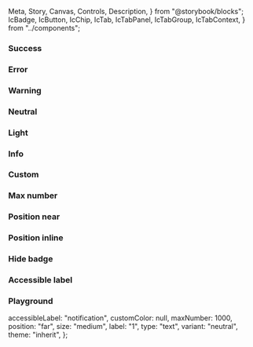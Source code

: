   Meta,
  Story,
  Canvas,
  Controls,
  Description,
} from "@storybook/blocks";
  IcBadge,
  IcButton,
  IcChip,
  IcTab,
  IcTabPanel,
  IcTabGroup,
  IcTabContext,
} from "../components";

<Meta of={IcBadgeStories} />

<Description markdown={readme} />

### Success

<Canvas>
  <Story of={IcBadgeStories.Success} />
</Canvas>

### Error

<Canvas>
  <Story of={IcBadgeStories.Error} />
</Canvas>

### Warning

<Canvas>
  <Story of={IcBadgeStories.Warning} />
</Canvas>

### Neutral

<Canvas>
  <Story of={IcBadgeStories.Neutral} />
</Canvas>

### Light

<Canvas>
  <Story of={IcBadgeStories.Light} />
</Canvas>

### Info

<Canvas>
  <Story of={IcBadgeStories.Info} />
</Canvas>

### Custom

<Canvas>
  <Story of={IcBadgeStories.Custom} />
</Canvas>

### Max number

<Canvas>
  <Story of={IcBadgeStories.MaxNumber} />
</Canvas>

### Position near

<Canvas>
  <Story of={IcBadgeStories.PositionNear} />
</Canvas>

### Position inline

<Canvas>
  <Story of={IcBadgeStories.PositionInline} />
</Canvas>

### Hide badge

<Canvas>
  <Story of={IcBadgeStories.HideBadge} />
</Canvas>

### Accessible label

<Canvas>
  <Story of={IcBadgeStories.AccessibleLabel} />
</Canvas>

### Playground

  accessibleLabel: "notification",
  customColor: null,
  maxNumber: 1000,
  position: "far",
  size: "medium",
  label: "1",
  type: "text",
  variant: "neutral",
  theme: "inherit",
};

<Canvas>
  <Story of={IcBadgeStories.Playground} />
</Canvas>

